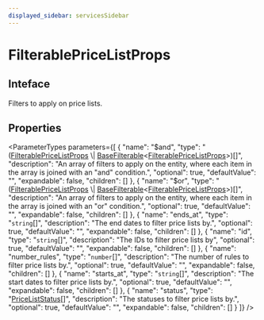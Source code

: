 ```yaml
---
displayed_sidebar: servicesSidebar
---
```



# FilterablePriceListProps

## Inteface

Filters to apply on price lists.

## Properties

<ParameterTypes parameters={[
  {
    "name": "$and",
    "type": "([FilterablePriceListProps](FilterablePriceListProps-1.mdx) \\| [BaseFilterable](BaseFilterable.mdx)&#60;[FilterablePriceListProps](FilterablePriceListProps-1.mdx)&#62;)[]",
    "description": "An array of filters to apply on the entity, where each item in the array is joined with an \"and\" condition.",
    "optional": true,
    "defaultValue": "",
    "expandable": false,
    "children": []
  },
  {
    "name": "$or",
    "type": "([FilterablePriceListProps](FilterablePriceListProps-1.mdx) \\| [BaseFilterable](BaseFilterable.mdx)&#60;[FilterablePriceListProps](FilterablePriceListProps-1.mdx)&#62;)[]",
    "description": "An array of filters to apply on the entity, where each item in the array is joined with an \"or\" condition.",
    "optional": true,
    "defaultValue": "",
    "expandable": false,
    "children": []
  },
  {
    "name": "ends_at",
    "type": "`string`[]",
    "description": "The end dates to filter price lists by.",
    "optional": true,
    "defaultValue": "",
    "expandable": false,
    "children": []
  },
  {
    "name": "id",
    "type": "`string`[]",
    "description": "The IDs to filter price lists by",
    "optional": true,
    "defaultValue": "",
    "expandable": false,
    "children": []
  },
  {
    "name": "number_rules",
    "type": "`number`[]",
    "description": "The number of rules to filter price lists by.",
    "optional": true,
    "defaultValue": "",
    "expandable": false,
    "children": []
  },
  {
    "name": "starts_at",
    "type": "`string`[]",
    "description": "The start dates to filter price lists by.",
    "optional": true,
    "defaultValue": "",
    "expandable": false,
    "children": []
  },
  {
    "name": "status",
    "type": "[PriceListStatus](../enums/PriceListStatus-2.mdx)[]",
    "description": "The statuses to filter price lists by.",
    "optional": true,
    "defaultValue": "",
    "expandable": false,
    "children": []
  }
]} />
